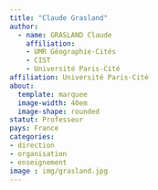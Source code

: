 ```yaml
---
title: "Claude Grasland"
author: 
  - name: GRASLAND Claude
    affiliation: 
    - UMR Géographie-Cités
    - CIST
    - Université Paris-Cité
affiliation: Université Paris-Cité
about:
  template: marquee
  image-width: 40em
  image-shape: rounded
statut: Professeur
pays: France
categories: 
- direction
- organisation
- enseignement
image : img/grasland.jpg
---
```

 	

